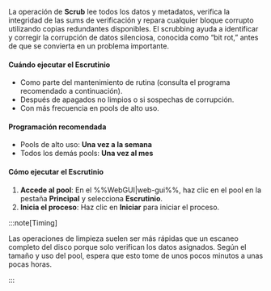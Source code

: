 La operación de **Scrub** lee todos los datos y metadatos, verifica la integridad de las sums de verificación y repara cualquier bloque corrupto utilizando copias redundantes disponibles. El scrubbing ayuda a identificar y corregir la corrupción de datos silenciosa, conocida como “bit rot,” antes de que se convierta en un problema importante.

<h4>Cuándo ejecutar el Escrutinio</h4>

- Como parte del mantenimiento de rutina (consulta el programa recomendado a continuación).
- Después de apagados no limpios o si sospechas de corrupción.
- Con más frecuencia en pools de alto uso.

<h4>Programación recomendada</h4>

- Pools de alto uso: **Una vez a la semana**
- Todos los demás pools: **Una vez al mes**

<h4>Cómo ejecutar el Escrutinio</h4>

1. **Accede al pool**: En el %%WebGUI|web-gui%%, haz clic en el pool en la pestaña **Principal** y selecciona **Escrutinio**.
2. **Inicia el proceso**: Haz clic en **Iniciar** para iniciar el proceso.

:::note\[Timing]

Las operaciones de limpieza suelen ser más rápidas que un escaneo completo del disco porque solo verifican los datos asignados. Según el tamaño y uso del pool, espera que esto tome de unos pocos minutos a unas pocas horas.

:::
